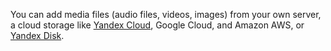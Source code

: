 <Note mode="note" title="Note">

You can add media files (audio files, videos, images) from your own server, a cloud storage like [Yandex&#160;Cloud](/docs/guide/use-object-storage), Google Cloud, and Amazon AWS, or [Yandex&#160;Disk](/docs/template-builder/reference/helper.proxy).

</Note>
